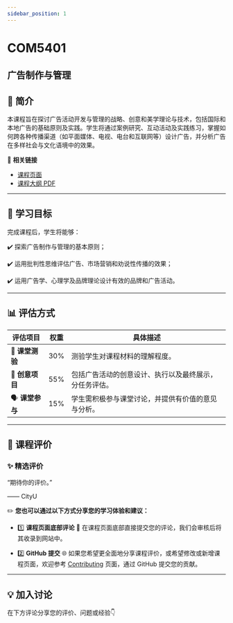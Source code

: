 ```yaml
---
sidebar_position: 1
---
```


# COM5401
## 广告制作与管理

## **📘 简介**
本课程旨在探讨广告活动开发与管理的战略、创意和美学理论与技术，包括国际和本地广告的基础原则及实践。学生将通过案例研究、互动活动及实践练习，掌握如何跨各种传播渠道（如平面媒体、电视、电台和互联网等）设计广告，并分析广告在多样社会与文化语境中的效果。

🔗 **相关链接**
- [课程页面](https://www.cityu.edu.hk/catalogue/pg/202526/course/COM5401.htm)
- [课程大纲 PDF](https://www.cityu.edu.hk/catalogue/pg/202526/course/COM5401.pdf)

---

## **🎯 学习目标**

完成课程后，学生将能够：

✔️ 探索广告制作与管理的基本原则；

✔️ 运用批判性思维评估广告、市场营销和劝说性传播的效果；

✔️ 运用广告学、心理学及品牌理论设计有效的品牌和广告活动。

---

## **📊 评估方式**

| **评估项目**          | **权重** | **具体描述**                                                                                       |
|----------------------|---------|---------------------------------------------------------------------------------------------------|
| 📝 **课堂测验**        | 30%     | 测验学生对课程材料的理解程度。                                                                      |
| 🎨 **创意项目**        | 55%     | 包括广告活动的创意设计、执行以及最终展示，分任务评估。                                                 |
| 🗣️ **课堂参与**         | 15%     | 学生需积极参与课堂讨论，并提供有价值的意见与分析。                                                    |

---

## **💬 课程评价**

### ✨ **精选评价**
<div className={commentStyles.commentBox}>
    <p className={commentStyles.commentText}>
        “期待你的评价。”
    </p>
    <p className={commentStyles.commentAuthor}>—— CityU</p>
</div>

✏️ **您也可以通过以下方式分享您的学习体验和建议：**

- 1️⃣ **课程页面底部评论**
💬 在课程页面底部直接提交您的评论，我们会审核后将其收录到网站中。

- 2️⃣ **GitHub 提交**
🌐 如果您希望更全面地分享课程评价，或希望修改或新增课程页面，欢迎参考 [Contributing](/contributing) 页面，通过 GitHub 提交您的贡献。

---

## **💡 加入讨论**

在下方评论分享您的评价、问题或经验👇
<Utterances />
